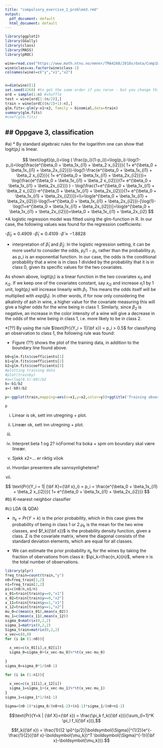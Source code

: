 ```yaml
---
title: "compulsory_exercise_1_problem3.rmd"
output:
  pdf_document: default
  html_document: default
---
```


```r


library(ggplot2)
library(GGally)
library(class)
library(MASS)
library(pROC)

wine=read.csv("https://www.math.ntnu.no/emner/TMA4268/2018v/data/Comp1Wine.csv",sep=" ")
wine$class=as.factor(wine$class-1)
colnames(wine)=c("y","x1","x2")


n=dim(wine)[1]
set.seed(4268) #to get the same order if you rerun - but you change this to your favorite number
ord = sample(1:n) #shuffle 
test = wine[ord[1:(n/2)],]
train = wine[ord[((n/2)+1):n],]
glm.fits<-glm(y~x1+x2, family = binomial,data=train)
summary(glm.fits)
#coef(glm.fits)

```


## ## Oppgave 3, classification
#a)
* By standard algebraic rules for the logarithm one can show that logit$(p_i)$ is linear. 

$$
\text{logit}(p_i)=\log ( \frac{p_i}{1-p_i})=\log(p_i)-\log(1-p_i)=\log(\frac{e^{\beta_0 + \beta_1x_{i1} + \beta_2 x_{i2}}}{ 1+ e^{\beta_0 + \beta_1x_{i1} + \beta_2x_{i2}}})-\log(1-\frac{e^{\beta_0 + \beta_1x_{i1} + \beta_2 x_{i2}}}{ 1+ e^{\beta_0 + \beta_1x_{i1} + \beta_2x_{i2}}})= \log(\frac{e^{\beta_0 + \beta_1x_{i1} + \beta_2 x_{i2}}}{1+ e^{\beta_0 + \beta_1x_{i1} + \beta_2x_{i2}}} ) - \log(\frac{1+e^{\beta_0 + \beta_1x_{i1} + \beta_2 x_{i2}}-e^{\beta_0 + \beta_1x_{i1} + \beta_2x_{i2}}}{1+ e^{\beta_0 + \beta_1x_{i1} + \beta_2x_{i2}}})=\\=\log(e^{\beta_0 + \beta_1x_{i1} + \beta_2x_{i2}})-\log(1+e^{\beta_0 + \beta_1x_{i1} + \beta_2x_{i2}})-[\log(1)-\log(1+e^{\beta_0 + \beta_1x_{i1} + \beta_2x_{i2}})]=\log(e^{\beta_0 + \beta_1x_{i1} + \beta_2x_{i2}})=\beta_0 + \beta_1x_{i1} + \beta_2x_{i2}
$$
*A logistic regression model was fitted using the glm-function in R. In our case, the following values was found for the regression coefficients: 

-$\hat\beta_0\approx 0.4909$
-$\hat\beta_1\approx 0.4109$
-$\hat\beta\approx -1.8828$

* interpretation of $\hat\beta_1$ and $\hat\beta_2$: 
In the logistic regression setting, it can be more useful to consider the odds, $p_i/1-p_i$, rather than the probability $p_i$ as p_i is an exponential function. In our case, the odds is the conditional probability that a wine is in class 1 divided by the probability that it is in class 0, given its specific values for the two covariates. 

As shown above, logit($p_i$) is a linear function in the two covariates $x_{i1}$ and $x_{i2}$. If we keep one of the covariates constant, say $x_{i2}$ and increase $x_i1$ by 1 unit, logit($p_i$) will increase linearly with $\beta_1$. This means the odds itself will be multiplied with $exp(\beta_1)$. In other words, if for now only considering the alkalinity of ash in wine, a higher value for the covariate measuring this will give a higher odds for the wine being in class 1. Similarly, since $\beta_2$ is negative, an increase in the color intensity of a wine will give a decrease in the odds of the wine being in class 1, i.e. more likely to be in class 2. 

*[??] By using the rule $\text{Pr}(Y_i = 1|{\bf x}) = p_i > 0.5$ for classifying an observation to class 1, the following rule was found:

\begin{align}

0.5$> \frac{e^{\beta_0 + \beta_1x_{i1} + \beta_2 x_{i2}}}{ 1+ e^{\beta_0 + \beta_1x_{i1} + \beta_2x_{i2}}} \\
0.5\cdot ({ 1+ e^{\beta_0 + \beta_1x_{i1} + \beta_2x_{i2}}})>e^{\beta_0 + \beta_1x_{i1} + \beta_2 x_{i2}} \\
0.5$>0.5\cdot e^{\beta_0 + \beta_1x_{i1} + \beta_2 x_{i2}} \\ 
\log(1)$>\beta_0 + \beta_1x_{i1} + \beta_2 x_{i2} \\
x_{i2}$<-\beta_0-\beta_1x_1

\end{align}

* Figure \ref(??) shows the plot of the training data, in addition to the boundary line found above.
```r
b0=glm.fits$coefficients[1]
b1=glm.fits$coefficients[2]
b2=glm.fits$coefficients[3]
#plotting training data
#plot(train$y)
#a=(log(0.5)-b0)/b2
b=-b1/b2
a=(-b0)/b2

p<-ggplot(train,mapping=aes(x=x1,y=x2,color=y))+ggtitle('Training observations')+geom_point() + geom_abline(slope=b, intercept=a)

p
```
i) Linear is ok, sett inn utregning + plot.

i) Lineær ok, sett inn utregning + plot.
ii) 
iii) Interpret beta 1 og 2?
iv)Formel fra boka + spm om boundary skal være lineær.
v) Sjekk x2=... er riktig
vi)ok
vii) Hvordan presentere alle sannsynlighetene?
viii) 

$$
\text{Pr}(Y_i = 1| {\bf X}={\bf x}_i) = p_i = \frac{e^{\beta_0 + \beta_1x_{i1} + \beta_2 x_{i2}}}{ 1+ e^{\beta_0 + \beta_1x_{i1} + \beta_2x_{i2}}}
$$
#b) K-nearest neighbor classifier 

#c) LDA (& QDA)

* $\pi_k=Pr(Y=k)$ is the prior probability, which in this case gives the probability of being in class 1 or 2.$\mu_k$ is the mean for the two wine classes, and $f_k({\bf x})$ is the probability density function, given a class. $\Sigma$ is the covariate matrix, where the diagonal consists of the standard deviation elements, which are equal for all classes.

* We can estimate the prior probability $\pi_k$ for the wines by taking the fraction of obervations from class $k$: $\pi_k=\frac{n_k}{n}$, where $n$ is the total number of observations.

```r
library(plyr)
freq_train=count(train,"y") 
n0=freq_train[1,2]
n1=freq_train[2,2]
pi=c(n0/n,n1/n)
x_01=train[train$y==0,"x1"]
x_02=train[train$y==0,"x2"]
x_11=train[train$y==1,"x1"]
x_12=train[train$y==1,"x2"]
mu_0=c(mean(x_01),mean(x_02))
mu_1=c(mean(x_11),mean(x_12))
sigma_0=matrix(0,2,2)
sigma_1=matrix(0,2,2)
Sigma_train=matrix(0,2,2)
x_vec=c(0,0)
for (i in (1:n0)){
  
  x_vec=c(x_01[i],x_02[i])
  sigma_0=sigma_0+(x_vec-mu_0)%*%t(x_vec-mu_0)
  
}
sigma_0=sigma_0*1/(n0-1)

for (i in (1:n1)){
  
  x_vec=c(x_11[i],x_12[i])
  sigma_1=sigma_1+(x_vec-mu_1)%*%t(x_vec-mu_1)
}
sigma_1=sigma_1*1/(n1-1)

Sigma=(n0-1)*sigma_0/(n0+n1-2)+(n1-1)*sigma_1/(n0+n1-2)

```

$$\text{Pr}(Y=k | {\bf X}={\bf x}) = \frac{\pi_k f_k({\bf x})}{\sum_{l=1}^K \pi_l f_l({\bf x})},$$

$$f_k({\bf x}) = \frac{1}{(2 \pi)^{p/2}|\boldsymbol{\Sigma}|^{1/2}}e^{-\frac{1}{2}({\bf x}-\boldsymbol{\mu_k})^T \boldsymbol{\Sigma}^{-1}({\bf x}-\boldsymbol{\mu_k})}.$$
